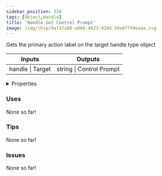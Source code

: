 ```yaml
---
sidebar_position: 318
tags: [Object,Handle]
title: 'Handle Get Control Prompt'
image: /img/chip/9af47a88-a066-4923-928d-50a8ff99eaaa.svg
---
```


Gets the primary action label on the target handle type object



<IChip uuid="9af47a88-a066-4923-928d-50a8ff99eaaa"/>

<table><thead><tr><th>Inputs</th><th>Outputs</th></tr></thead><tbody><tr><td>handle | Target</td><td>string | Control Prompt</td></tr></tbody></table>

<details>
  <summary>Properties</summary>
  <div>
    <div>
    <table>
      <tbody>
        <tr>
          <td>Is beta required?</td>
          <td>No</td>
        </tr>
        <tr>
          <td>Is chip a trolling risk?</td>
          <td>No</td>
        </tr>
        <tr>
          <td>Is chip a role assignment risk?</td>
          <td>No</td>
        </tr>
        <tr>
          <td>Chip UUID</td>
          <td>9af47a88-a066-4923-928d-50a8ff99eaaa</td>
        </tr>
        <tr>
          <td>Room availability</td>
          <td>Available everywhere</td>
        </tr>
      </tbody>
    </table>
    </div>
  </div>
</details>

### Uses

None so far!

### Tips

None so far!

### Issues

None so far!